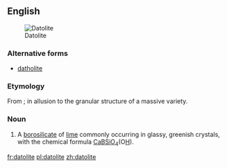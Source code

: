 ==English==
[[Image:Datolite Roncari quarry .jpg|thumb|Datolite]]

===Alternative forms===
* [[datholite]]

===Etymology===
From {{etyl|grc|en}} {{term|δατέομαι||I divide|tr=dateomai|lang=grc}} {{suffix||lite}}; in allusion to the granular structure of a massive variety.

===Noun===
{{en-noun}}

# {{mineral}} A [[borosilicate]] of [[lime]] commonly occurring in glassy, greenish crystals, with the chemical formula [[calcium|Ca]][[boron|B]][[silicon|Si]][[oxygen|O]]<sub>4</sub>(O[[hydrogen|H]]).

[[fr:datolite]]
[[pl:datolite]]
[[zh:datolite]]